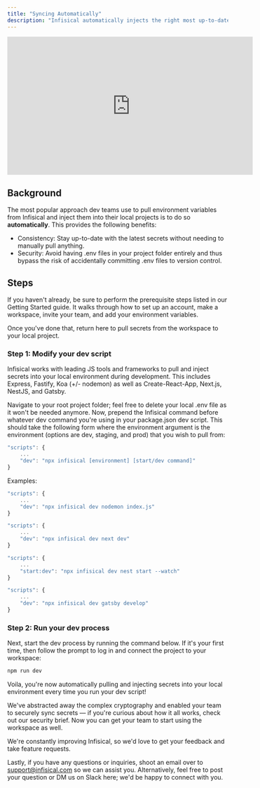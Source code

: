 ```yaml
---
title: "Syncing Automatically"
description: "Infisical automatically injects the right most up-to-date version of API-keys. Always be in sync with your teammates."
---
```


<iframe
  class="w-full"
  width="560"
  height="315"
  src="https://www.youtube.com/embed/fgNTyZdHiQQ"
  title="YouTube video player"
  frameborder="0"
  allow="accelerometer; autoplay; clipboard-write; encrypted-media; gyroscope; picture-in-picture"
  allowfullscreen
></iframe>

## Background

The most popular approach dev teams use to pull environment variables from Infisical and inject them into their local projects is to do so **automatically**. This provides the following benefits:

- Consistency: Stay up-to-date with the latest secrets without needing to manually pull anything.
- Security: Avoid having .env files in your project folder entirely and thus bypass the risk of accidentally committing .env files to version control.

## Steps

If you haven't already, be sure to perform the prerequisite steps listed in our Getting Started guide. It walks through how to set up an account, make a workspace, invite your team, and add your environment variables.

Once you've done that, return here to pull secrets from the workspace to your local project.

### Step 1: Modify your dev script

Infisical works with leading JS tools and frameworks to pull and inject secrets into your local environment during development. This includes Express, Fastify, Koa (+/- nodemon) as well as Create-React-App, Next.js, NestJS, and Gatsby.

Navigate to your root project folder; feel free to delete your local .env file as it won't be needed anymore. Now, prepend the Infisical command before whatever dev command you're using in your package.json dev script. This should take the following form where the environment argument is the environment (options are dev, staging, and prod) that you wish to pull from:

```jsx
"scripts": {
	...
	"dev": "npx infisical [environment] [start/dev command]"
}
```

Examples:

<CodeGroup>

```jsx Express, Fastify, Koa (+ nodemon)
"scripts": {
	...
	"dev": "npx infisical dev nodemon index.js"
}
```

```jsx Next.js
"scripts": {
	...
	"dev": "npx infisical dev next dev"
}
```

```jsx NestJS
"scripts": {
	...
	"start:dev": "npx infisical dev nest start --watch"
}
```

```jsx Gatsby
"scripts": {
	...
	"dev": "npx infisical dev gatsby develop"
}
```

</CodeGroup>

### Step 2: Run your dev process

Next, start the dev process by running the command below. If it's your first time, then follow the prompt to log in and connect the project to your workspace:

```jsx
npm run dev
```

Voila, you're now automatically pulling and injecting secrets into your local environment every time you run your dev script!

We've abstracted away the complex cryptography and enabled your team to securely sync secrets — if you're curious about how it all works, check out our security brief. Now you can get your team to start using the workspace as well.

We're constantly improving Infisical, so we'd love to get your feedback and take feature requests.

Lastly, if you have any questions or inquiries, shoot an email over to [support@infisical.com](mailto:support@infisical.com) so we can assist you. Alternatively, feel free to post your question or DM us on Slack here; we'd be happy to connect with you.
